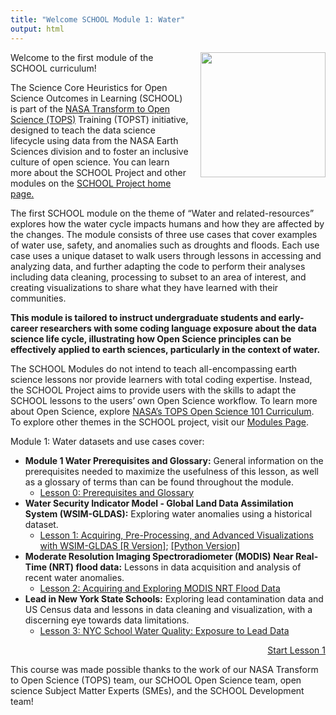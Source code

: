 ```yaml
---
title: "Welcome SCHOOL Module 1: Water"
output: html
---
```


<img src="https://raw.githubusercontent.com/ciesin-geospatial/TOPSTSCHOOL/main/images/TOPSTSCHOOL-updated-logo02.png" align="right" height="200" style="padding-left: 15px; padding-bottom: 15px;"/>

Welcome to the first module of the SCHOOL curriculum!

The Science Core Heuristics for Open Science Outcomes in Learning (SCHOOL) is part of the [NASA Transform to Open Science (TOPS)](https://nasa.github.io/Transform-to-Open-Science/) Training (TOPST) initiative, designed to teach the data science lifecycle using data from the NASA Earth Sciences division and to foster an inclusive culture of open science. You can learn more about the SCHOOL Project and other modules on the [SCHOOL Project home page.](https://ciesin-geospatial.github.io/TOPSTSCHOOL/)

The first SCHOOL module on the theme of “Water and related-resources” explores how the water cycle impacts humans and how they are affected by the changes. The module consists of three use cases that cover examples of water use, safety, and anomalies such as droughts and floods. Each use case uses a unique dataset to walk users through lessons in accessing and analyzing data, and further adapting the code to perform their analyses including data cleaning, processing to subset to an area of interest, and creating visualizations to share what they have learned with their communities.

**This module is tailored to instruct undergraduate students and early-career researchers with some coding language exposure about the data science life cycle, illustrating how Open Science principles can be effectively applied to earth sciences, particularly in the context of water.**

The SCHOOL Modules do not intend to teach all-encompassing earth science lessons nor provide learners with total coding expertise. Instead, the SCHOOL Project aims to provide users with the skills to adapt the SCHOOL lessons to the users’ own Open Science workflow. To learn more about Open Science, explore [NASA's TOPS Open Science 101 Curriculum](https://openscience101.org/). To explore other themes in the SCHOOL project, visit our [Modules Page](https://ciesin-geospatial.github.io/TOPSTSCHOOL/modules.html).

Module 1: Water datasets and use cases cover:


-   **Module 1 Water Prerequisites and Glossary:** General information on the prerequisites needed to maximize the usefulness of this lesson, as well as a glossary of terms than can be found throughout the module.
    -   [Lesson 0: Prerequisites and Glossary](https://ciesin-geospatial.github.io/TOPSTSCHOOL-water/m0-prereq-glossary.html)
-   **Water Security Indicator Model - Global Land Data Assimilation System (WSIM-GLDAS):** Exploring water anomalies using a historical dataset.
    -   [Lesson 1: Acquiring, Pre-Processing, and Advanced Visualizations with WSIM-GLDAS [R Version]](https://ciesin-geospatial.github.io/TOPSTSCHOOL-water/m101-wsim-gldas.html); [[Python Version]](https://ciesin-geospatial.github.io/TOPSTSCHOOL-water/m101-wsim-gldas-python.html)
-   **Moderate Resolution Imaging Spectroradiometer (MODIS) Near Real-Time (NRT) flood data:** Lessons in data acquisition and analysis of recent water anomalies.
    -   [Lesson 2: Acquiring and Exploring MODIS NRT Flood Data](https://ciesin-geospatial.github.io/TOPSTSCHOOL-water/m102-lance-modis-nrt-global-flood.html)
-   **Lead in New York State Schools:** Exploring lead contamination data and US Census data and lessons in data cleaning and visualization, with a discerning eye towards data limitations.
    -   [Lesson 3: NYC School Water Quality: Exposure to Lead Data](https://topstschool.shinyapps.io/nyc-lead/)

<div style="text-align: right;">
[Start Lesson 1](https://ciesin-geospatial.github.io/TOPSTSCHOOL-water/m101-wsim-gldas.html){.btn .btn-primary .btn role="button"}
</div>

This course was made possible thanks to the work of our NASA Transform to Open Science (TOPS) team, our SCHOOL Open Science team, open science Subject Matter Experts (SMEs), and the SCHOOL Development team!

